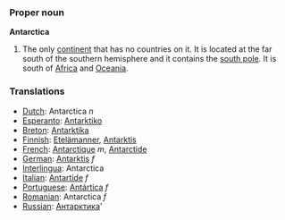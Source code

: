 ===Proper noun===
'''Antarctica'''

#The only [[continent]] that has no countries on it.  It is located at the far south of the southern hemisphere and it contains the [[south pole]].  It is south of [[Africa]] and [[Oceania]].
===Translations===
*[[Dutch]]: Antarctica ''n''
*[[Esperanto]]: [[Antarktiko]]
*[[Breton]]: [[Antarktika]]
*[[Finnish]]: [[Etelämanner]], [[Antarktis]]
*[[French]]: [[Antarctique]] ''m'', [[Antarctide]]
*[[German]]: [[Antarktis]] ''f''
*[[Interlingua]]: Antarctica
*[[Italian]]: [[Antartide]] ''f''
*[[Portuguese]]: [[Antártica]] ''f''
*[[Romanian]]: Antarctica ''f''
*[[Russian]]: [[Антарктика]]'